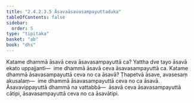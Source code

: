 ```yaml
---
title: "2.4.2.3.5 Āsavaāsavasampayuttaduka"
tableOfContents: false
sidebar:
  order: 5
type: "tipitaka"
basket: "ab"
book: "dhs"
---
```



<DynamicBreadcrumb />

<Division number="1473" book="dhs" bookNo="29" page="279">

<Paragraph number="2184" book="dhs">
Katame dhammā āsavā ceva āsavasampayuttā ca? Yattha dve tayo āsavā ekato uppajjanti—  ime dhammā āsavā ceva āsavasampayuttā ca.
</Paragraph>

</Division>
<Division number="1474" book="dhs" bookNo="29" page="279">

<Paragraph number="2185" book="dhs">
Katame dhammā āsavasampayuttā ceva no ca āsavā? Ṭhapetvā āsave, avasesaṃ akusalaṃ—  ime dhammā āsavasampayuttā ceva no ca āsavā. Āsavavippayuttā dhammā na vattabbā—  āsavā ceva āsavasampayuttā cātipi, āsavasampayuttā ceva no ca āsavātipi.
</Paragraph>
</Division>